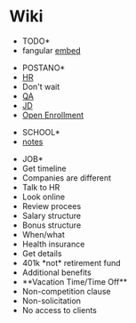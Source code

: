 = Wiki =
*TODO*
* fangular [[embed]]

*POSTANO*
* [[HR]]
* Don't wait
* [[QA]]
* [[JD]]
* [[Open_Enrollment|Open Enrollment]]

*SCHOOL*
* [[notes]]

*JOB*
* Get timeline
* Companies are different
* Talk to HR
* Look online
* Review procees
* Salary structure
* Bonus structure
* 	When/what
* Health insurance
* 	Get details
* 401k *not* retirement fund
* Additional benefits
* **Vacation Time/Time Off**
* Non-competition clause
* Non-solicitation
* 	No access to clients
